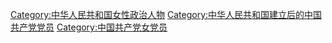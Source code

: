 [[Category:中华人民共和国女性政治人物|Category:中华人民共和国女性政治人物]]
[[Category:中华人民共和国建立后的中国共产党党员|Category:中华人民共和国建立后的中国共产党党员]]
[[Category:中国共产党女党员|Category:中国共产党女党员]]